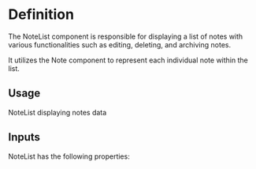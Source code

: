 

<Meta of={NoteListStories} />

# Definition

The NoteList component is responsible for displaying a list of notes with various functionalities such as editing, deleting, and archiving notes.

It utilizes the Note component to represent each individual note within the list.

## Usage

NoteList displaying notes data

## Inputs

NoteList has the following properties:

<Controls />
